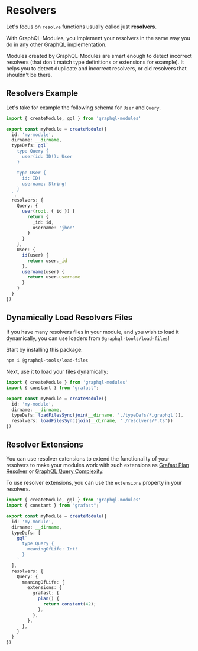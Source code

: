 # Resolvers

Let's focus on `resolve` functions usually called just **resolvers**.

With GraphQL-Modules, you implement your resolvers in the same way you do in any other GraphQL implementation.

Modules created by GraphQL-Modules are smart enough to detect incorrect resolvers (that don't match type definitions or extensions for example). It helps you to detect duplicate and incorrect resolvers, or old resolvers that shouldn't be there.

## Resolvers Example

Let's take for example the following schema for `User` and `Query`.

```ts
import { createModule, gql } from 'graphql-modules'

export const myModule = createModule({
  id: 'my-module',
  dirname: __dirname,
  typeDefs: gql`
    type Query {
      user(id: ID!): User
    }

    type User {
      id: ID!
      username: String!
    }
  `,
  resolvers: {
    Query: {
      user(root, { id }) {
        return {
          _id: id,
          username: 'jhon'
        }
      }
    },
    User: {
      id(user) {
        return user._id
      },
      username(user) {
        return user.username
      }
    }
  }
})
```

## Dynamically Load Resolvers Files

If you have many resolvers files in your module, and you wish to load it dynamically, you can use loaders from `@graphql-tools/load-files`!

Start by installing this package:

```sh npm2yarn
npm i @graphql-tools/load-files
```

Next, use it to load your files dynamically:

```ts
import { createModule } from 'graphql-modules'
import { constant } from "grafast";

export const myModule = createModule({
  id: 'my-module',
  dirname: __dirname,
  typeDefs: loadFilesSync(join(__dirname, './typeDefs/*.graphql')),
  resolvers: loadFilesSync(join(__dirname, './resolvers/*.ts'))
})
```

## Resolver Extensions

You can use resolver extensions to extend the functionality of your resolvers to make your modules work with such extensions as [Grafast Plan Resolver](https://grafast.org/grafast/plan-resolvers#specifying-a-field-plan-resolver) or [GraphQL Query Complexity](https://github.com/slicknode/graphql-query-complexity/blob/HEAD/src/estimators/fieldExtensions/README.md).

To use resolver extensions, you can use the `extensions` property in your resolvers.

```ts
import { createModule, gql } from 'graphql-modules'
import { constant } from "grafast";

export const myModule = createModule({
  id: 'my-module',
  dirname: __dirname,
  typeDefs: [
    gql`
      type Query {
        meaningOfLife: Int!
      }
    `
  ],
  resolvers: {
    Query: {
      meaningOfLife: {
        extensions: {
          grafast: {
            plan() {
              return constant(42);
            },
          },
        },
      },
    }
  }
})
```

